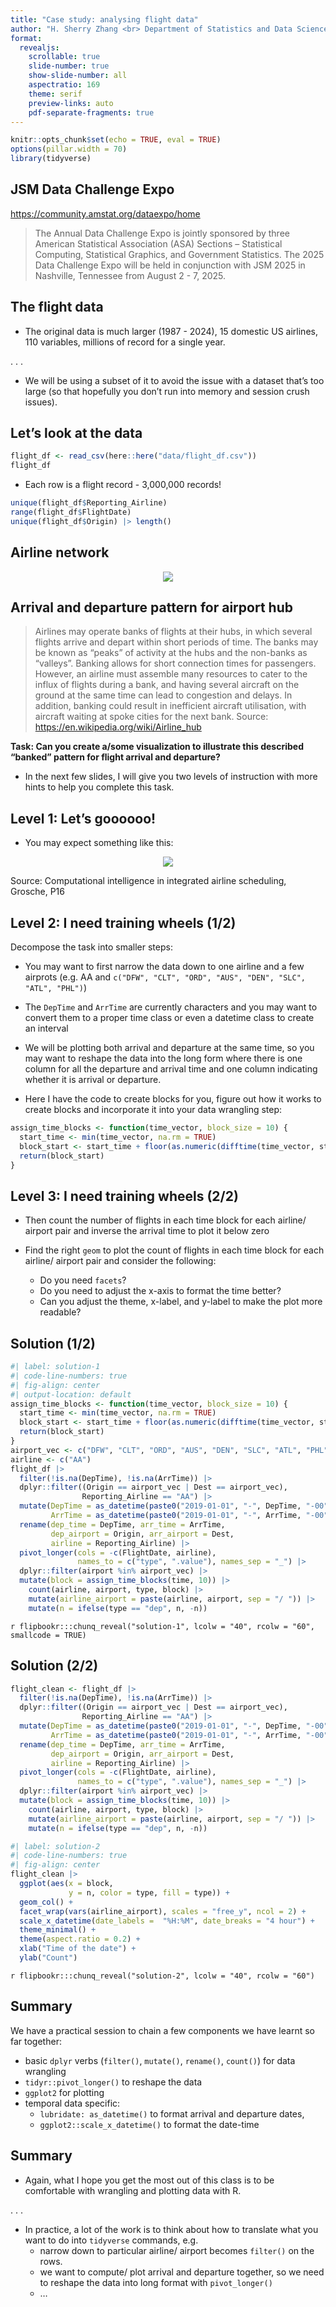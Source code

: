 ```yaml
---
title: "Case study: analysing flight data"
author: "H. Sherry Zhang <br> Department of Statistics and Data Sciences <br> The University of Texas at Austin <br>  <br> week 01 lecture 01 Fall 2025"
format: 
  revealjs:
    scrollable: true
    slide-number: true
    show-slide-number: all
    aspectratio: 169
    theme: serif
    preview-links: auto
    pdf-separate-fragments: true
---
```


```r
knitr::opts_chunk$set(echo = TRUE, eval = TRUE)
options(pillar.width = 70)
library(tidyverse)
```

## JSM Data Challenge Expo

<https://community.amstat.org/dataexpo/home>

> The Annual Data Challenge Expo is jointly sponsored by three American Statistical Association (ASA) Sections – Statistical Computing, Statistical Graphics, and Government Statistics. The 2025 Data Challenge Expo will be held in conjunction with JSM 2025 in Nashville, Tennessee from August 2 - 7, 2025.

## The flight data

* The original data is much larger (1987 - 2024), 15 domestic US airlines, 110 variables, millions of record for a single year.

. . .

* We will be using a subset of it to avoid the issue with a dataset that's too large (so that hopefully you don't run into memory and session crush issues).


## Let's look at the data {.smaller}

```r
flight_df <- read_csv(here::here("data/flight_df.csv"))
flight_df
```

* Each row is a flight record - 3,000,000 records!

```r
unique(flight_df$Reporting_Airline)
range(flight_df$FlightDate)
unique(flight_df$Origin) |> length()
```


## Airline network

<center>![](figures/airline-network.png)</center>

## [Arrival and departure pattern for airport hub]{.r-fit-text} {.smaller}

> Airlines may operate banks of flights at their hubs, in which several flights arrive and depart within short periods of time. The banks may be known as "peaks" of activity at the hubs and the non-banks as "valleys". Banking allows for short connection times for passengers. However, an airline must assemble many resources to cater to the influx of flights during a bank, and having several aircraft on the ground at the same time can lead to congestion and delays. In addition, banking could result in inefficient aircraft utilisation, with aircraft waiting at spoke cities for the next bank.
Source: <https://en.wikipedia.org/wiki/Airline_hub>

**Task: Can you create a/some visualization to illustrate this described “banked” pattern for flight arrival and departure?**

  * In the next few slides, I will give you two levels of instruction with more hints to help you complete this task.



## Level 1: Let's goooooo! {.smaller}

* You may expect something like this:

<center>![](figures/sample-viz.png) </center>

:::footer
Source: Computational intelligence in integrated airline scheduling, Grosche, P16
:::

## Level 2: I need training wheels (1/2) {.smaller}

Decompose the task into smaller steps:

  * You may want to first narrow the data down to one airline and a few airprots (e.g. AA and `c("DFW", "CLT", "ORD", "AUS", "DEN", "SLC", "ATL", "PHL")`)
  * The `DepTime` and `ArrTime` are currently characters and you may want to convert them to a proper time class or even a datetime class to create an interval
  
  * We will be plotting both arrival and departure at the same time, so you may want to reshape the data into the long form where there is one column for all the departure and arrival time and one column indicating whether it is arrival or departure. 
  
  * Here I have the code to create blocks for you, figure out how it works to create blocks and incorporate it into your data wrangling step:
  
```r
assign_time_blocks <- function(time_vector, block_size = 10) {
  start_time <- min(time_vector, na.rm = TRUE)
  block_start <- start_time + floor(as.numeric(difftime(time_vector, start_time, units = "mins")) / block_size) * block_size * 60
  return(block_start)
}
```

## Level 3: I need training wheels (2/2) {.smaller}
  
  * Then count the number of flights in each time block for each airline/ airport pair and inverse the arrival time to plot it below zero
  
  * Find the right `geom` to plot the count of flights in each time block for each airline/ airport pair and consider the following:
    * Do you need `facets`?
    * Do you need to adjust the x-axis to format the time better? 
    * Can you adjust the theme, x-label, and y-label to make the plot more readable?
  
## Solution (1/2) {.smaller}

```r
#| label: solution-1
#| code-line-numbers: true
#| fig-align: center
#| output-location: default
assign_time_blocks <- function(time_vector, block_size = 10) {
  start_time <- min(time_vector, na.rm = TRUE)
  block_start <- start_time + floor(as.numeric(difftime(time_vector, start_time, units = "mins")) / block_size) * block_size * 60
  return(block_start)
}
airport_vec <- c("DFW", "CLT", "ORD", "AUS", "DEN", "SLC", "ATL", "PHL")
airline <- c("AA")
flight_df |>
  filter(!is.na(DepTime), !is.na(ArrTime)) |>
  dplyr::filter((Origin == airport_vec | Dest == airport_vec), 
                Reporting_Airline == "AA") |>
  mutate(DepTime = as_datetime(paste0("2019-01-01", "-", DepTime, "-00")),
         ArrTime = as_datetime(paste0("2019-01-01", "-", ArrTime, "-00"))) |>
  rename(dep_time = DepTime, arr_time = ArrTime,
         dep_airport = Origin, arr_airport = Dest,
         airline = Reporting_Airline) |>
  pivot_longer(cols = -c(FlightDate, airline),
               names_to = c("type", ".value"), names_sep = "_") |>
  dplyr::filter(airport %in% airport_vec) |>
  mutate(block = assign_time_blocks(time, 10)) |>
    count(airline, airport, type, block) |>
    mutate(airline_airport = paste(airline, airport, sep = "/ ")) |>
    mutate(n = ifelse(type == "dep", n, -n))
```

`r flipbookr:::chunq_reveal("solution-1", lcolw = "40", rcolw = "60", smallcode = TRUE)`

## Solution (2/2) {.smaller}

```r
flight_clean <- flight_df |>
  filter(!is.na(DepTime), !is.na(ArrTime)) |>
  dplyr::filter((Origin == airport_vec | Dest == airport_vec), 
                Reporting_Airline == "AA") |>
  mutate(DepTime = as_datetime(paste0("2019-01-01", "-", DepTime, "-00")),
         ArrTime = as_datetime(paste0("2019-01-01", "-", ArrTime, "-00"))) |>
  rename(dep_time = DepTime, arr_time = ArrTime,
         dep_airport = Origin, arr_airport = Dest,
         airline = Reporting_Airline) |>
  pivot_longer(cols = -c(FlightDate, airline),
               names_to = c("type", ".value"), names_sep = "_") |>
  dplyr::filter(airport %in% airport_vec) |>
  mutate(block = assign_time_blocks(time, 10)) |>
    count(airline, airport, type, block) |>
    mutate(airline_airport = paste(airline, airport, sep = "/ ")) |>
    mutate(n = ifelse(type == "dep", n, -n))
```


```r
#| label: solution-2
#| code-line-numbers: true
#| fig-align: center
flight_clean |>
  ggplot(aes(x = block, 
             y = n, color = type, fill = type)) +
  geom_col() +
  facet_wrap(vars(airline_airport), scales = "free_y", ncol = 2) +
  scale_x_datetime(date_labels =  "%H:%M", date_breaks = "4 hour") +
  theme_minimal() +
  theme(aspect.ratio = 0.2) + 
  xlab("Time of the date") +
  ylab("Count")
```

`r flipbookr:::chunq_reveal("solution-2", lcolw = "40", rcolw = "60")`


## Summary {.smaller}

We have a practical session to chain a few components we have learnt so far together: 

:::{.fragment}

  * basic `dplyr` verbs (`filter()`, `mutate()`, `rename()`, `count()`) for data wrangling
  * `tidyr::pivot_longer()` to reshape the data
  * `ggplot2` for plotting
  * temporal data specific:
    * `lubridate: as_datetime()` to format arrival and departure dates,
    * `ggplot2::scale_x_datetime()` to format the date-time 
  
:::

## Summary {.smaller}

* Again, what I hope you get the most out of this class is to be comfortable with wrangling and plotting data with R. 

. . .

* In practice, a lot of the work is to think about how to translate what you want to do into `tidyverse` commands, e.g. 
  * narrow down to particular airline/ airport becomes `filter()` on the rows.
  * we want to compute/ plot arrival and departure together, so we need to reshape the data into long format with `pivot_longer()`
  * ...
